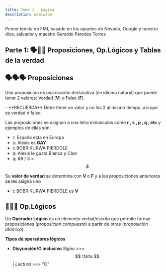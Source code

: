 ```yaml
---
title: Tema 1 - Lógica
description: webiwabo
---
```



Primer temita de FMI, basado en los apuntes de Nevado, Google y nuestro dios, salvador y maestro Gerardo Paredes Torres

## Parte 1: 🗣️🟰🧮 Proposiciones, Op.Lógicos y Tablas de la verdad

## 🗣️🗣️🗣️ Proposiciones 

Una proposicion es una oración declarativa (en idioma natural) que puede tener 2 valores: Verdad (**V**) o Falso (**F**).

<Aside>
  - **RECUERDA** Debe tener un valor y no los 2 al mismo tiempo, asi que es verdad ó falso.
</Aside>

Las proposiciones se asignan a una letra minusculas como **r , s , p , q , etc** y ejemplos de ellas son:

- r: España esta en Europa
- s: Alexis es **GAY**
- t: BOBR KURWA PIERDOLE
- p: Alexis le gusta Blanca y Cloe
- q: 69 / 3 = $$ \nexists $$

Su **valor de verdad** se determina con **V** o **F** y a las proposiciones anteriores se les asigna uno

- t: BOBR KURWA PIERDOLE es **V**

## 🧮🧮🧮 Op.Lógicos

Un **Operador Lógico** es un elemento verbal/escrito que permite formar proposiciones (*proposicion compuesta*) a partir de otras (*proposicion atómica*).

**Tipos de operadores lógicos**

* **Disyunción/O inclusivo**
*Signo >>>* $$ \falta $$ | *Lectura >>>* "O"